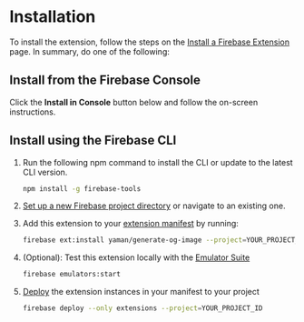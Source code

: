 
# Installation

To install the extension, follow the steps on the [Install a Firebase Extension](https://firebase.google.com/docs/extensions/install-extensions) page. In summary, do one of the following:

## Install from the Firebase Console

Click the **Install in Console** button below and follow the on-screen instructions.

<ExtensionButtons extensionName="generate-og-image" />

## Install using the Firebase CLI

1. Run the following npm command to install the CLI or update to the latest CLI version.

   ```bash
   npm install -g firebase-tools
   ```

2. [Set up a new Firebase project directory](https://firebase.google.com/docs/cli#initialize_a_firebase_project) or navigate to an existing one.

3. Add this extension to your [extension manifest](https://firebase.google.com/docs/extensions/manifest) by running:

   ```bash
   firebase ext:install yaman/generate-og-image --project=YOUR_PROJECT_ID
   ```

4. (Optional): Test this extension locally with the [Emulator Suite](https://firebase.google.com/docs/emulator-suite/use_extensions)

   ```bash
   firebase emulators:start
   ```

5. [Deploy](https://firebase.google.com/docs/extensions/manifest#deploy) the extension instances in your manifest to your project

   ```bash
   firebase deploy --only extensions --project=YOUR_PROJECT_ID
   ```

